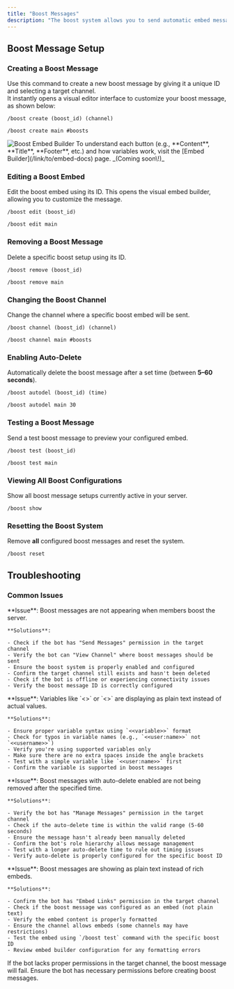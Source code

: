 ```yaml
---
title: "Boost Messages"
description: "The boost system allows you to send automatic embed messages whenever someone boosts your server. You can create multiple boost messages with unique IDs, customize them, and choose specific channels to display them. Auto-delete and test features are also supported."
---
```


## Boost Message Setup

### Creating a Boost Message

Use this command to create a new boost message by giving it a unique ID and selecting a target channel.\
It instantly opens a visual editor interface to customize your boost message, as shown below:

<CodeGroup>

```Unspecified Example
/boost create (boost_id) (channel)
```


```Unspecified Syntax
/boost create main #boosts
```

</CodeGroup>

<Frame>
  <img
    src="/images/boostembed.png"
    style={{ width:"100%" }}
    className="mx-auto"
    alt="Boost Embed Builder"
    title=""
  />
</Frame>

<Tip>
  To understand each button (e.g., **Content**, **Title**, **Footer**, etc.) and how variables work, visit the [Embed Builder](/link/to/embed-docs) page. _(Coming soon\!)_
</Tip>

### Editing a Boost Embed

Edit the boost embed using its ID. This opens the visual embed builder, allowing you to customize the message.

<CodeGroup>

```Unspecified Example
/boost edit (boost_id)
```


```Unspecified Syntax
/boost edit main
```

</CodeGroup>

### Removing a Boost Message

Delete a specific boost setup using its ID.

<CodeGroup>

```Unspecified Example
/boost remove (boost_id)
```


```Unspecified Syntax
/boost remove main
```

</CodeGroup>

### Changing the Boost Channel

Change the channel where a specific boost embed will be sent.

<CodeGroup>

```Unspecified Example
/boost channel (boost_id) (channel)
```


```Unspecified Syntax
/boost channel main #boosts
```

</CodeGroup>

### Enabling Auto-Delete

Automatically delete the boost message after a set time (between **5–60 seconds**).

<CodeGroup>

```Unspecified Example
/boost autodel (boost_id) (time)
```


```Unspecified Syntax
/boost autodel main 30
```

</CodeGroup>

### Testing a Boost Message

Send a test boost message to preview your configured embed.

<CodeGroup>

```Unspecified Example
/boost test (boost_id)
```


```Unspecified Syntax
/boost test main
```

</CodeGroup>

### Viewing All Boost Configurations

Show all boost message setups currently active in your server.

```Unspecified Example
/boost show
```

### Resetting the Boost System

Remove **all** configured boost messages and reset the system.

```Unspecified Example
/boost reset
```

## Troubleshooting

### Common Issues

<AccordionGroup>
  <Accordion title="Message not sending - Boost messages aren't being delivered">
    **Issue**: Boost messages are not appearing when members boost the server.

    **Solutions**:

    - Check if the bot has "Send Messages" permission in the target channel
    - Verify the bot can "View Channel" where boost messages should be sent
    - Ensure the boost system is properly enabled and configured
    - Confirm the target channel still exists and hasn't been deleted
    - Check if the bot is offline or experiencing connectivity issues
    - Verify the boost message ID is correctly configured
  </Accordion>
  <Accordion title="Variables not working - Placeholders showing as text">
    **Issue**: Variables like `<<user:name>>` or `<<server:name>>` are displaying as plain text instead of actual values.

    **Solutions**:

    - Ensure proper variable syntax using `<<variable>>` format
    - Check for typos in variable names (e.g., `<<user:name>>` not `<<username>>`)
    - Verify you're using supported variables only
    - Make sure there are no extra spaces inside the angle brackets
    - Test with a simple variable like `<<user:name>>` first
    - Confirm the variable is supported in boost messages
  </Accordion>
  <Accordion title="Auto-delete failing - Messages not being removed automatically">
    **Issue**: Boost messages with auto-delete enabled are not being removed after the specified time.

    **Solutions**:

    - Verify the bot has "Manage Messages" permission in the target channel
    - Check if the auto-delete time is within the valid range (5-60 seconds)
    - Ensure the message hasn't already been manually deleted
    - Confirm the bot's role hierarchy allows message management
    - Test with a longer auto-delete time to rule out timing issues
    - Verify auto-delete is properly configured for the specific boost ID
  </Accordion>
  <Accordion title="Embed not displaying - Boost appears as plain text">
    **Issue**: Boost messages are showing as plain text instead of rich embeds.

    **Solutions**:

    - Confirm the bot has "Embed Links" permission in the target channel
    - Check if the boost message was configured as an embed (not plain text)
    - Verify the embed content is properly formatted
    - Ensure the channel allows embeds (some channels may have restrictions)
    - Test the embed using `/boost test` command with the specific boost ID
    - Review embed builder configuration for any formatting errors
  </Accordion>
</AccordionGroup>

<Warning>
  If the bot lacks proper permissions in the target channel, the boost message will fail. Ensure the bot has necessary permissions before creating boost messages.
</Warning>